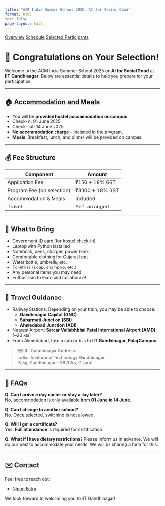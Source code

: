 ```yaml
---
title: "ACM India Summer School 2025: AI for Social Good"
format: html
toc: false
page-layout: full
---
```


::: {.event-navigation}
[Overview](index.qmd)
[Schedule](schedule.qmd)
[Selected Participants](selected.qmd)
:::


# 🎉 Congratulations on Your Selection!

Welcome to the ACM India Summer School 2025 on **AI for Social Good** at **IIT Gandhinagar**. Below are essential details to help you prepare for your participation.

---

## 🏠 Accommodation and Meals

- You will be **provided hostel accommodation on campus**.
- Check-in: 01 June 2025 
- Check-out: 14 June 2025
- **No accommodation charge** – included in the program.
- **Meals**: Breakfast, lunch, and dinner will be provided on campus.

---

## 💰 Fee Structure

| Component                  | Amount         |
|---------------------------|----------------|
| Application Fee           | ₹150 + 18% GST |
| Program Fee (on selection) | ₹3000 + 18% GST |
| Accommodation & Meals     | Included       |
| Travel                    | Self-arranged  |

---

## 🧳 What to Bring

- Government ID card (for hostel check-in)
- Laptop with Python installed
- Notebook, pens, charger, power bank
- Comfortable clothing for Gujarat heat
- Water bottle, umbrella, etc.
- Toiletries (soap, shampoo, etc.)
- Any personal items you may need
- Enthusiasm to learn and collaborate!

---

## 🚆 Travel Guidance

- Railway Stations: Depending on your train, you may be able to choose:
    - **Gandhinagar Capital (GNC)** 
    - **Sabarmati Junction (SBI)** 
    - **Ahmedabad Junction (ADI)** 
- Nearest Airport: **Sardar Vallabhbhai Patel International Airport (AMD)** (~20 km)
- From Ahmedabad, take a cab or bus to **IIT Gandhinagar, Palaj Campus**


> 🗺️ IIT Gandhinagar Address:  
> Indian Institute of Technology Gandhinagar,  
> Palaj, Gandhinagar – 382055, Gujarat

---


## 🙋 FAQs

**Q. Can I arrive a day earlier or stay a day later?**  
No, accommodation is only available from **01 June to 14 June**.

**Q. Can I change to another school?**  
No. Once selected, switching is not allowed.

**Q. Will I get a certificate?**  
Yes. **Full attendance** is required for certification.

**Q. What if I have dietary restrictions?**
Please inform us in advance. We will do our best to accommodate your needs. We will be sharing a form for this.



---

## ✉️ Contact

Feel free to reach out:

- [Nipun Batra](mailto:nipun.batra@iitgn.ac.in)

We look forward to welcoming you to IIT Gandhinagar!